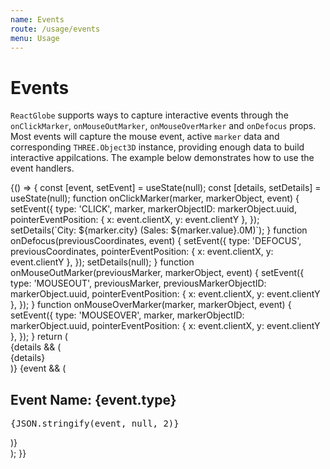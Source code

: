 ```yaml
---
name: Events
route: /usage/events
menu: Usage
---
```



# Events

`ReactGlobe` supports ways to capture interactive events through the `onClickMarker`, `onMouseOutMarker`, `onMouseOverMarker` and `onDefocus` props. Most events will capture the mouse event, active `marker` data and corresponding `THREE.Object3D` instance, providing enough data to build interactive appilcations. The example below demonstrates how to use the event handlers.

<Playground>
  {() => {
    const [event, setEvent] = useState(null);
    const [details, setDetails] = useState(null);
    function onClickMarker(marker, markerObject, event) {
      setEvent({
        type: 'CLICK',
        marker,
        markerObjectID: markerObject.uuid,
        pointerEventPosition: { x: event.clientX, y: event.clientY },
      });
      setDetails(`City: ${marker.city} (Sales: ${marker.value}.0M)`);
    }
    function onDefocus(previousCoordinates, event) {
      setEvent({
        type: 'DEFOCUS',
        previousCoordinates,
        pointerEventPosition: { x: event.clientX, y: event.clientY },
      });
      setDetails(null);
    }
    function onMouseOutMarker(previousMarker, markerObject, event) {
      setEvent({
        type: 'MOUSEOUT',
        previousMarker,
        previousMarkerObjectID: markerObject.uuid,
        pointerEventPosition: { x: event.clientX, y: event.clientY },
      });
    }
    function onMouseOverMarker(marker, markerObject, event) {
      setEvent({
        type: 'MOUSEOVER',
        marker,
        markerObjectID: markerObject.uuid,
        pointerEventPosition: { x: event.clientX, y: event.clientY },
      });
    }
    return (
      <div style={{ position: 'relative' }}>
        <ReactGlobe
          markers={markers}
          onClickMarker={onClickMarker}
          onDefocus={onDefocus}
          onMouseOutMarker={onMouseOutMarker}
          onMouseOverMarker={onMouseOverMarker}
        />
        {details && (
          <div
            style={{
              background: 'white',
              position: 'absolute',
              fontSize: 24,
              top: 0,
              right: 0,
              padding: 12,
            }}>
            {details}
          </div>
        )}
        {event && (
          <div>
            <h2>
              <b>Event Name:</b> {event.type}
            </h2>
            <pre style={{ fontSize: 10 }}>{JSON.stringify(event, null, 2)}</pre>
          </div>
        )}
      </div>
    );
  }}
</Playground>
